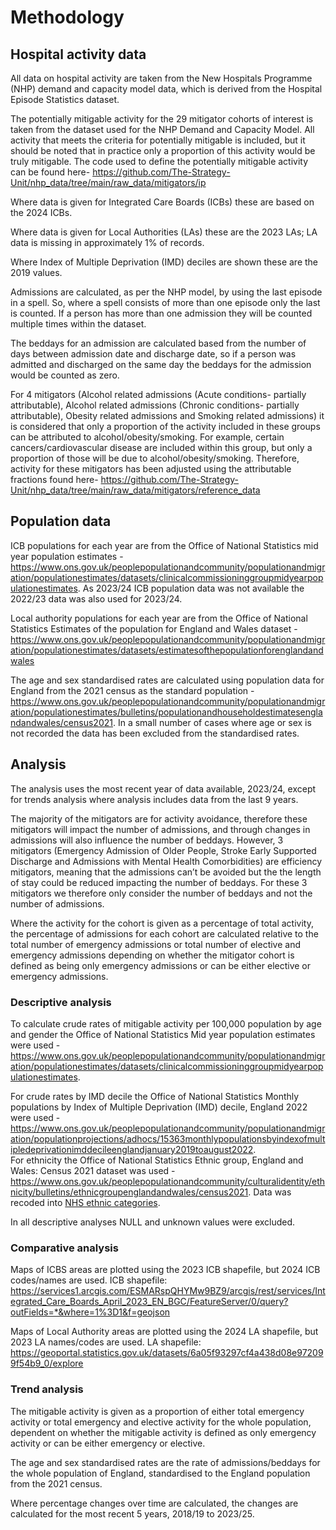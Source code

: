 # Methodology {#sec-methods .unnumbered}

## Hospital activity data

All data on hospital activity are taken from the New Hospitals Programme (NHP) demand and capacity model data, which is derived from the Hospital Episode Statistics dataset. 

The potentially mitigable activity for the 29 mitigator cohorts of interest is taken from the dataset used for the NHP Demand and Capacity Model. All activity that meets the criteria for potentially mitigable is included, but it should be noted that in practice only a proportion of this activity would be truly mitigable. The code used to define the potentially mitigable activity can be found here- <https://github.com/The-Strategy-Unit/nhp_data/tree/main/raw_data/mitigators/ip>

Where data is given for Integrated Care Boards (ICBs) these are based on the 2024 ICBs. 

Where data is given for  Local Authorities (LAs) these are the 2023 LAs; LA data is missing in approximately 1% of records.

Where Index of Multiple Deprivation (IMD) deciles are shown these are the 2019 values.  

Admissions are calculated, as per the NHP model, by using the last episode in a spell. So, where a spell consists of more than one episode only the last is counted. If a person has more than one admission they will be counted multiple times within the dataset.

The beddays for an admission are calculated based from the number of days between admission date and discharge date, so if a person was admitted and discharged on the same day the beddays for the admission would be counted as zero.

For 4 mitigators (Alcohol related admissions (Acute conditions- partially attributable), Alcohol related admissions (Chronic conditions- partially attributable), Obesity related admissions and Smoking related admissions) it is considered that only a proportion of the activity included in these groups can be attributed to alcohol/obesity/smoking. For example, certain cancers/cardiovascular disease are included within this group, but only a proportion of those will be due to alcohol/obesity/smoking. Therefore, activity for these mitigators has been adjusted using the attributable fractions found here-  <https://github.com/The-Strategy-Unit/nhp_data/tree/main/raw_data/mitigators/reference_data>

## Population data 

ICB populations for each year are from the Office of National Statistics mid year population estimates -  <https://www.ons.gov.uk/peoplepopulationandcommunity/populationandmigration/populationestimates/datasets/clinicalcommissioninggroupmidyearpopulationestimates>. As 2023/24 ICB population data was not available the 2022/23 data was also used for 2023/24.

Local authority populations for each year are from the Office of National Statistics Estimates of the population for England and Wales dataset -  <https://www.ons.gov.uk/peoplepopulationandcommunity/populationandmigration/populationestimates/datasets/estimatesofthepopulationforenglandandwales>

The age and sex standardised rates are calculated using population data for England from the 2021 census as the standard population - <https://www.ons.gov.uk/peoplepopulationandcommunity/populationandmigration/populationestimates/bulletins/populationandhouseholdestimatesenglandandwales/census2021>. In a small number of cases where age or sex is not recorded the data has been excluded from the standardised rates.


## Analysis

The analysis uses the most recent year of data available, 2023/24, except for trends analysis where analysis includes data from the last 9 years.

The majority of the mitigators are for activity avoidance, therefore these mitigators will impact the number of admissions, and through changes in admissions will also influence the number of beddays. However, 3 mitigators (Emergency Admission of Older People, Stroke Early Supported Discharge and Admissions with Mental Health Comorbidities) are efficiency mitigators, meaning that the admissions can't be avoided but the the length of stay could be reduced impacting the number of beddays. For these 3 mitigators we therefore only consider the number of beddays and not the number of admissions.


Where the activity for the cohort is given as a percentage of total activity, the percentage of admissions for each cohort are calculated relative to the total number of emergency admissions or total number of elective and emergency admissions depending on whether the mitigator cohort is defined as being only emergency admissions or can be either elective or emergency admissions.

### Descriptive analysis

To calculate crude rates of mitigable activity per 100,000 population by age and gender the Office of National Statistics Mid year population estimates were used - <https://www.ons.gov.uk/peoplepopulationandcommunity/populationandmigration/populationestimates/datasets/clinicalcommissioninggroupmidyearpopulationestimates>. 

For crude rates by IMD decile the Office of National Statistics Monthly populations by Index of Multiple Deprivation (IMD) decile, England 2022 were used - <https://www.ons.gov.uk/peoplepopulationandcommunity/populationandmigration/populationprojections/adhocs/15363monthlypopulationsbyindexofmultipledeprivationimddecileenglandjanuary2019toaugust2022>.  
For ethnicity the Office of National Statistics Ethnic group, England and Wales: Census 2021 dataset was used - <https://www.ons.gov.uk/peoplepopulationandcommunity/culturalidentity/ethnicity/bulletins/ethnicgroupenglandandwales/census2021>. Data was recoded into [NHS ethnic categories](https://digital.nhs.uk/data-and-information/data-collections-and-data-sets/data-sets/mental-health-services-data-set/submit-data/data-quality-of-protected-characteristics-and-other-vulnerable-groups/ethnicity#how-to-collect-and-record-ethnicity-data).

In all descriptive analyses NULL and unknown values were excluded.

### Comparative analysis

Maps of ICBS areas are plotted using the 2023 ICB shapefile, but 2024 ICB codes/names are used.
ICB shapefile: <https://services1.arcgis.com/ESMARspQHYMw9BZ9/arcgis/rest/services/Integrated_Care_Boards_April_2023_EN_BGC/FeatureServer/0/query?outFields=*&where=1%3D1&f=geojson>

Maps of Local Authority areas are plotted using the 2024 LA shapefile, but 2023 LA names/codes are used.
LA shapefile: <https://geoportal.statistics.gov.uk/datasets/6a05f93297cf4a438d08e972099f54b9_0/explore>

### Trend analysis

The mitigable activity is given as a proportion of either total emergency activity or total emergency and elective activity for the whole population, dependent on whether the mitigable activity is defined as only emergency activity or can be either emergency or elective.

The age and sex standardised rates are the rate of admissions/beddays for the whole population of England, standardised to the England population from the 2021 census. 

Where percentage changes over time are calculated, the changes are calculated for the most recent 5 years, 2018/19 to 2023/25. 
